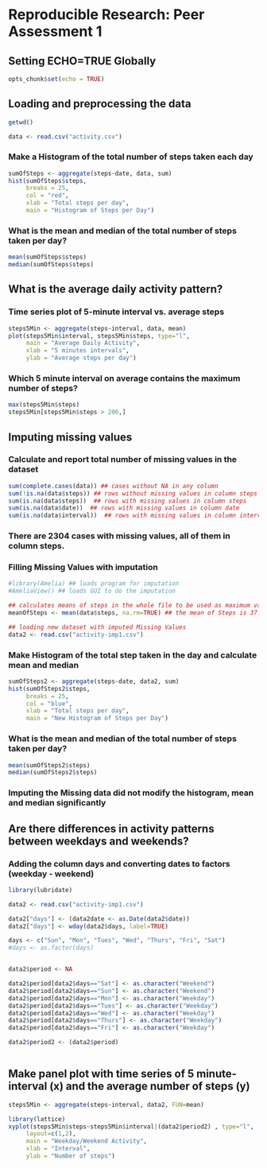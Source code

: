 # Reproducible Research: Peer Assessment 1

## Setting ECHO=TRUE Globally

```r
opts_chunk$set(echo = TRUE)
```


## Loading and preprocessing the data

```r
getwd()
```
```r
data <- read.csv("activity.csv")
```


### Make a Histogram of the total number of steps taken each day

```r
sumOfSteps <- aggregate(steps~date, data, sum)
hist(sumOfSteps$steps,
     breaks = 25,
     col = "red",
     xlab = "Total steps per day",
     main = "Histogram of Steps per Day")
```

### What is the mean and median of the total number of steps taken per day?

```r
mean(sumOfSteps$steps)
median(sumOfSteps$steps)
```

## What is the average daily activity pattern?

### Time series plot of 5-minute interval vs. average steps

```r
steps5Min <- aggregate(steps~interval, data, mean)
plot(steps5Min$interval, steps5Min$steps, type="l",
     main = "Average Daily Activity",
     xlab = "5 minutes intervals",
     ylab = "Average steps per day")
```

### Which 5 minute interval on average contains the maximum number of steps?

```r
max(steps5Min$steps)
steps5Min[steps5Min$steps > 206,]
```

## Imputing missing values

### Calculate and report total number of missing values in the dataset

```r
sum(complete.cases(data)) ## cases without NA in any column
sum(!is.na(data$steps)) ## rows without missing values in column steps
sum(is.na(data$steps))  ## rows with missing values in column steps
sum(is.na(data$date))  ## rows with missing values in column date
sum(is.na(data$interval))  ## rows with missing values in column interval
```
### There are 2304 cases with missing values, all of them in column steps.

### Filling Missing Values with imputation

```r

#library(Amelia) ## loads program for imputation
#AmeliaView() ## loads GUI to do the imputation

## calculates means of steps in the whole file to be used as maximum value in the imputation 
meanOfSteps <- mean(data$steps, na.rm=TRUE) ## the mean of Steps is 37.38

## loading new dataset with imputed Missing Values
data2 <- read.csv("activity-imp1.csv")
```
### Make Histogram of the total step taken in the day and calculate mean and median

```r
sumOfSteps2 <- aggregate(steps~date, data2, sum)
hist(sumOfSteps2$steps,
     breaks = 25,
     col = "blue",
     xlab = "Total steps per day",
     main = "New Histogram of Steps per Day")
```

### What is the mean and median of the total number of steps taken per day?

```r
mean(sumOfSteps2$steps)
median(sumOfSteps2$steps)
```
### Imputing the Missing data did not modify the histogram, mean and median significantly

## Are there differences in activity patterns between weekdays and weekends?

### Adding the column days and converting dates to factors (weekday - weekend)

```r
library(lubridate)

data2 <- read.csv("activity-imp1.csv")

data2["days"] <- (data2date <- as.Date(data2$date))
data2["days"] <- wday(data2$days, label=TRUE)

days <- c("Sun", "Mon", "Tues", "Wed", "Thurs", "Fri", "Sat")
#days <- as.factor(days)


data2$period <- NA

data2$period[data2$days=="Sat"] <- as.character("Weekend") 
data2$period[data2$days=="Sun"] <- as.character("Weekend") 
data2$period[data2$days=="Mon"] <- as.character("Weekday") 
data2$period[data2$days=="Tues"] <- as.character("Weekday")  
data2$period[data2$days=="Wed"] <- as.character("Weekday")  
data2$period[data2$days=="Thurs"] <- as.character("Weekday")  
data2$period[data2$days=="Fri"] <- as.character("Weekday")  

data2$period2 <- (data2$period)



```
## Make panel plot with time series of 5 minute-interval (x) and the average number of steps (y)
```r
steps5Min <- aggregate(steps~interval, data2, FUN=mean)

library(lattice)
xyplot(steps5Min$steps~steps5Min$interval|(data2$period2) , type="l",
     layout=c(1,2),
     main = "Weekday/Weekend Activity",
     xlab = "Interval",
     ylab = "Number of steps")
```
